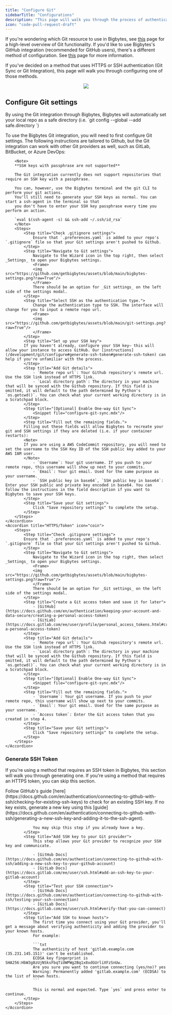 ```yaml
---
title: "Configure Git"
sidebarTitle: "Configurations"
description: "This page will walk you through the process of authenticating with SSH or HTTPS and configuring Git for use with Bigbytes Git Sync."
icon: "code-pull-request-draft"
---
```


If you're wondering which Git resource to use in Bigbytes, see [this](docs/getting-started/setting-up-git) page for a high-level overview of Git functionality. If you'd like to use Bigbytes's GitHub integration (recommended for GitHub users), there's a different method of configuration. See [this](/production/data-sync/github) page for more information.

If you've decided on a method that uses HTTPS or SSH authentication (Git Sync or Git Integration), this page will walk you through configuring one of those methods.

<div align="center">
<img src="https://user-images.githubusercontent.com/78053898/198753409-c7c41a8d-c137-4273-bb3b-76ecc81f8ee2.png"/>
</div>

## Configure Git settings

<Note>
    By using the Git integration through Bigbytes, Bigbytes will automatically set your local repo as a safe directory (i.e. `git config --global --add safe.directory <local repo path>`)
</Note>

To use the Bigbytes Git integration, you will need to first configure Git settings. The following instructions are tailored to Github, but the Git integration can work with other Git providers as well, such as GitLab, BitBucket, or Azure DevOps:

<AccordionGroup>
    <Accordion title="SSH" icon="terminal">

        <Note>
        **SSH keys with passphrase are not supported**

        The Git integration currently does not support repositories that require an SSH key with a passphrase.

        You can, however, use the Bigbytes terminal and the git CLI to perform your git actions.
        You'll still need to generate your SSH keys as normal. You can start a ssh-agent in the terminal so that
        you don't have to enter your SSH key passphrase every time you perform an action.

        `eval $(ssh-agent -s) && ssh-add ~/.ssh/id_rsa`
        </Note>
        <Steps>
            <Step title="Check .gitignore settings">
                Ensure that `.preferences.yaml` is added to your repo's `.gitignore` file so that your Git settings aren't pushed to Github.
            </Step>
            <Step title="Navigate to Git settings">
                Navigate to the Wizard icon in the top right, then select _Settings_ to open your Bigbytes settings.
                <Frame>
                <img src="https://github.com/getbigbytes/assets/blob/main/bigbytes-settings.png?raw=True"/>
                </Frame>
                There should be an option for _Git settings_ on the left side of the settings modal.
            </Step>
            <Step title="Select SSH as the authentication type.">
                Change the authentication type to SSH. The interface will change for you to input a remote repo url.
                <Frame>
                <img src="https://github.com/getbigbytes/assets/blob/main/git-settings.png?raw=True"/>
                </Frame>
            </Step>
            <Step title="Set up your SSH key">
            If you haven't already, configure your SSH key— this will allow your instance to access GitHub. Our [instructions](/development/git/configure#generate-ssh-token#generate-ssh-token) can help if you're unfamiliar with the process.
            </Step>
            <Step title="Add Git details">
                - `Remote repo url`: Your Github repository's remote url. Use the SSH link instead of HTTPS link.
                - `Local directory path`: The directory in your machine that will be synced with the Github repository. If this field is omitted, it will default to the path determined by Python's `os.getcwd()`. You can check what your current working directory is in a Scratchpad block.
            </Step>
            <Step title="[Optional] Enable One-way Git Sync">
                <Snippet file="configure-git-sync.mdx"/>
            </Step>
            <Step title="Fill out the remaining fields.">
            Filling out these fields will allow Bigbytes to recreate your git and SSH settings if they are deleted (i.e. if your container restarts):
            <Note>
            If you are using a AWS CodeCommit repository, you will need to set the username to the SSH Key ID of the SSH public key added to your AWS IAM user.
            </Note>
                - `Username`: Your git username. If you push to your remote repo, this username will show up next to your commits.
                - `Email`: Your git email. Used for the same purpose as your username.
                - `SSH public key in base64`, `SSH public key in base64`: Enter your SSH public and private key encoded in base64. You can follow the instructions in the field description if you want to Bigbytes to save your SSH keys.
            </Step>
            <Step title="Save your Git settings">
                Click "Save repository settings" to complete the setup.
            </Step>
        </Steps>
    </Accordion>
    <Accordion title="HTTPS/Token" icon="coin">
        <Steps>
            <Step title="Check .gitignore settings">
            Ensure that `.preferences.yaml` is added to your repo's `.gitignore` file so that your Git settings aren't pushed to Github.
            </Step>
            <Step title="Navigate to Git settings">
                Navigate to the Wizard icon in the top right, then select _Settings_ to open your Bigbytes settings.
                <Frame>
                <img src="https://github.com/getbigbytes/assets/blob/main/bigbytes-settings.png?raw=True"/>
                </Frame>
                There should be an option for _Git settings_ on the left side of the settings modal.
            </Step>
            <Step title="Create a Git access token and save it for later">
                - [GitHub](https://docs.github.com/en/authentication/keeping-your-account-and-data-secure/creating-a-personal-access-token)
                - [GitLab](https://docs.gitlab.com/ee/user/profile/personal_access_tokens.html#create-a-personal-access-token)
            </Step>
            <Step title="Add Git details">
                - `Remote repo url`: Your Github repository's remote url. Use the SSH link instead of HTTPS link.
                - `Local directory path`: The directory in your machine that will be synced with the Github repository. If this field is omitted, it will default to the path determined by Python's `os.getcwd()`. You can check what your current working directory is in a Scratchpad block.
            </Step>
            <Step title="[Optional] Enable One-way Git Sync">
                <Snippet file="configure-git-sync.mdx"/>
            </Step>
            <Step title="Fill out the remaining fields.">
                - `Username`: Your git username. If you push to your remote repo, this username will show up next to your commits.
                - `Email`: Your git email. Used for the same purpose as your username.
                - `Access token`: Enter the Git access token that you created in step 4.
            </Step>
            <Step title="Save your Git settings">
                Click "Save repository settings" to complete the setup.
            </Step>
        </Steps>
    </Accordion>
</AccordionGroup>

### Generate SSH Token

If you're using a method that requires an SSH token in Bigbytes, this section will walk you through generating one. If you're using a method that requires an HTTPS token, you can skip this section.

<AccordionGroup>
    <Accordion title="SSH" icon="terminal">
        <Steps>
            <Step title="Check for existing SSH key">
                Follow GitHub's guide [here](https://docs.github.com/en/authentication/connecting-to-github-with-ssh/checking-for-existing-ssh-keys) to check for an existing SSH key.
            </Step>
            <Step title="Generate a new SSH key">
                If no key exists, generate a new key using this [guide](https://docs.github.com/en/authentication/connecting-to-github-with-ssh/generating-a-new-ssh-key-and-adding-it-to-the-ssh-agent).

                You may skip this step if you already have a key.
            </Step>
            <Step title="Add SSH key to your Git provider">
                This step allows your Git provider to recognize your SSH key and communicate.

                - [GitHub Docs](https://docs.github.com/en/authentication/connecting-to-github-with-ssh/adding-a-new-ssh-key-to-your-github-account)
                - [GitLab Docs](https://docs.gitlab.com/ee/user/ssh.html#add-an-ssh-key-to-your-gitlab-account)
            </Step>
            <Step title="Test your SSH connection">
                - [GitHub Docs](https://docs.github.com/en/authentication/connecting-to-github-with-ssh/testing-your-ssh-connection)
                - [GitLab Docs](https://docs.gitlab.com/ee/user/ssh.html#verify-that-you-can-connect)
            </Step>
            <Step title="Add SSH to known hosts">
                The first time you connect using your Git provider, you'll get a message about verifying authenticity and adding the provider to your known hosts.
                For example:

                ```txt
                The authenticity of host 'gitlab.example.com (35.231.145.151)' can't be established.
                ECDSA key fingerprint is SHA256:HbW3g8zUjNSksFbqTiUWPWg2Bq1x8xdGUrliXFzSnUw.
                Are you sure you want to continue connecting (yes/no)? yes
                Warning: Permanently added 'gitlab.example.com' (ECDSA) to the list of known hosts.
                ```

                This is normal and expected. Type `yes` and press enter to continue.
            </Step>
        </Steps>
    </Accordion>
</AccordionGroup>
